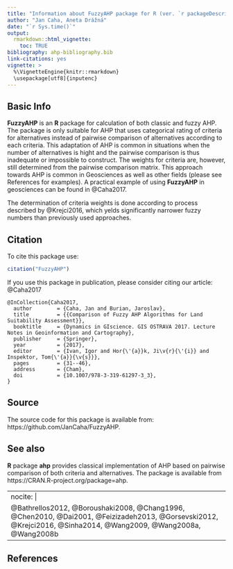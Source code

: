```yaml
---
title: "Information about FuzzyAHP package for R (ver. `r packageDescription('FuzzyAHP')$Version`)"
author: "Jan Caha, Aneta Drážná"
date: "`r Sys.time()`"
output: 
  rmarkdown::html_vignette:
    toc: TRUE
bibliography: ahp-bibliography.bib
link-citations: yes
vignette: >
  %\VignetteEngine{knitr::rmarkdown}
  \usepackage[utf8]{inputenc}
---
```

## Basic Info

**FuzzyAHP** is an **R** package for calculation of both classic and fuzzy AHP. The package is only suitable for AHP that uses categorical rating of criteria for alternatives instead of pairwise comparison of alternatives according to each criteria. This adaptation of AHP is common in situations when the number of alternatives is hight and the pairwise comparison is thus inadequate or impossible to construct. The weights for criteria are, however, still determined from the pairwise comparison matrix. This approach towards AHP is common in Geosciences as well as other fields (please see References for examples). A practical example of using **FuzzyAHP** in geosciences can be found in @Caha2017.

The determination of criteria weights is done according to process described by @Krejci2016, which yelds significantly narrower fuzzy numbers than previously used approaches.

## Citation

To cite this package use:
```r
citation("FuzzyAHP")
```

If you use this package in publication, please consider citing our article:
@Caha2017

```
@InCollection{Caha2017,
  author        = {Caha, Jan and Burian, Jaroslav},
  title         = {{Comparison of Fuzzy AHP Algorithms for Land Suitability Assessment}},
  booktitle     = {Dynamics in GIscience. GIS OSTRAVA 2017. Lecture Notes in Geoinformation and Cartography},
  publisher     = {Springer},
  year          = {2017},
  editor        = {Ivan, Igor and Hor{\'{a}}k, Ji\v{r}{\'{i}} and Inspektor, Tom{\'{a}}{\v{s}}},
  pages         = {31--46},
  address       = {Cham},
  doi           = {10.1007/978-3-319-61297-3_3},
}
```

## Source

The source code for this package is available from: https://github.com/JanCaha/FuzzyAHP.

## See also

**R** package **ahp** provides classical implementation of AHP based on pairwise comparison of both criteria and alternatives. The package is available from https://CRAN.R-project.org/package=ahp.

---
nocite: | 
  @Bathrellos2012, @Boroushaki2008, @Chang1996, @Chen2010, @Dai2001, @Feizizadeh2013, @Gorsevski2012, @Krejci2016, @Sinha2014, @Wang2009, @Wang2008a, @Wang2008b
---

## References
